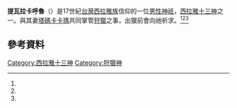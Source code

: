 {{Infobox deity
| type         =taiwan 
| name         = 提瓦拉卡呼魯
| deity_of     = 狩獵之神
| member_of    = 
| image        = 
| image_size   = 
| alt          = <!-- for alternate text of the title image per [[WP:ALT|WP:ALT]] -->
| caption      = 
| other_names  = 
| script_name  =西拉雅語 
| script       ={{lang|fos|Tiwarakahoeloe}} 
| affiliation  = <!-- or | associate = -->
| cult_center  = <!-- or | cult_centre = -->
| abode        = <!-- or | abodes = -->
| weapon       = <!-- or | weapons = -->
| battles      = 
| artifacts    = <!-- or | artefacts = -->
| symbol       = <!-- or | symbols = -->
| consort      = [[塔碼卡卡瑪|塔碼卡卡瑪]]
| parents      = 
| siblings     = 
| offspring    = <!-- or | children = -->
| region       = [[西拉雅信仰|西拉雅信仰]]
| ethnic_group = [[西拉雅族|西拉雅族]]
| festivals    = 
}}

'''提瓦拉卡呼魯'''（{{lang-fos|Tiwarakahoeloe}}）是17世紀[[台灣|台灣]][[西拉雅族|西拉雅族]]信仰的一位[[男性|男性]][[神祇|神祇]]，[[西拉雅十三神|西拉雅十三神]]之一。與其妻[[塔碼卡卡瑪|塔碼卡卡瑪]]共同掌管[[狩獵|狩獵]]之事，出獵前會向祂祈求。<ref name="Chiu"/><ref name="初探福爾摩沙"/><ref name="妖怪臺灣"/>

==參考資料==
{{reflist|1|refs=

<ref name="Chiu">{{cite book |last= |first= |date=2007年5月10日 |title=Chapter Nine: Convention and Conversion |work=The Colonial 'Civilizing Process' in Dutch Formosa, 1624-1662 |url= |location= |publisher=TANAP/IGEER, Faculty of Arts, Leiden University |page= |isbn= |author=Chiu, Hsin-hui }}</ref>

<ref name="初探福爾摩沙">{{cite book |last= |first= |date=2011年 |title=初探福爾摩沙: 荷蘭筆記 |work= |url=https://books.google.com.tw/books/about/初探福爾摩沙.html?id=IRQxygAACAAJ&redir_esc=y |location= |publisher=台南市政府文化局 |page= |isbn= |author=葉春榮 }}</ref>

<ref name="妖怪臺灣">{{cite book |last= |first= |date=2017年1月5日 |title=西拉雅的十三位神靈 |work=《妖怪臺灣：三百年島嶼奇幻誌‧妖鬼神遊卷》 |url= |location= |publisher=聯經出版公司 |page= |isbn= |author=何敬堯 }}</ref>

}}
{{西拉雅族}}
{{TW-hist-stub}}
[[Category:西拉雅十三神|Category:西拉雅十三神]]
[[Category:狩獵神|Category:狩獵神]]